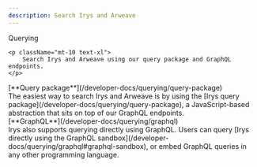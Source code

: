 ```yaml
---
description: Search Irys and Arweave
---
```



<div className="flex flex-col mt-5">
	<div className="mt-7">
		<Heading level={1} className="">
			Querying
		</Heading>
	</div>

    <p className="mt-10 text-xl">
    	Search Irys and Arweave using our query package and GraphQL endpoints.
    </p>

</div>

<div className="flex flex-col mt-10">

<div className="text-xl">[**Query package**](/developer-docs/querying/query-package)</div>
<div>
	The easiest way to search Irys and Arweave is by using the [Irys query
	package](/developer-docs/querying/query-package), a JavaScript-based abstraction that sits on top of our GraphQL
	endpoints.
</div>

<div className="text-xl mt-5">[**GraphQL**](/developer-docs/querying/graphql)</div>

<div>
	Irys also supports querying directly using GraphQL. Users can query [Irys directly using the GraphQL
	sandbox](/developer-docs/querying/graphql#graphql-sandbox), or embed GraphQL queries in any other programming
	language.
</div>

</div>
